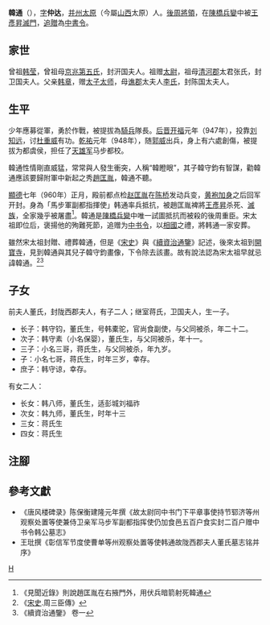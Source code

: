 '''韓通'''（{{bd|908年||960年||}}），[[表字|字]]'''仲达'''，[[并州|并州]][[太原|太原]]（今屬[[山西|山西]]太原）人。[[後周|後周]][[將領|將領]]，在[[陳橋兵變|陳橋兵變]]中被[[王彥昇|王彥昇]][[滅門|滅門]]，[[追贈|追贈]]為[[中書令|中書令]]。

==家世==
曾祖[[韩莹|韩莹]]，曾祖母[[京兆|京兆]][[第五|第五氏]]，封汧国夫人。祖赠[[太尉|太尉]]，祖母[[清河郡|清河郡]]太君张氏，封卫国夫人。父亲[[韩章|韩章]]，赠[[太子太师|太子太师]]，母[[谯郡|谯郡]]太夫人[[李氏|李氏]]，封陈国太夫人。

==生平==
少年應募從軍，勇於作戰，被提拔為[[騎兵|騎兵]]隊長。[[后晋|后晋]][[开福|开福]]元年（947年），投靠[[刘知远|刘知远]]，讨[[杜重威|杜重威]]有功。[[乾祐_(后汉)|乾祐]]元年（948年），随[[郭威|郭威]]出兵，身上有六處創傷，被提拔为都虞侯，担任了[[天雄军|天雄军]]马步都校。

韓通性情剛直威猛，常常與人發生衝突，人稱“韓瞪眼”，其子韓守鈞有智謀，勸韓通應該要歸附軍中新起之秀[[趙匡胤|趙匡胤]]，韓通不聽。

[[顯德|顯德]]七年（960年）正月，殿前都点检[[赵匡胤|赵匡胤]]在[[陈桥兵变|陈桥]]发动兵变，[[黄袍加身|黄袍加身]]之后回军开封。身為「馬步軍副都指揮使」韩通率兵抵抗，被趙匡胤裨將[[王彥昇|王彥昇]]杀死、[[滅族|滅族]]，全家幾乎被屠盡<ref>《見聞近錄》則說趙匡胤在右掖門外，用伏兵暗箭射死韓通</ref>。韓通是[[陳橋兵變|陳橋兵變]]中唯一試圖抵抗而被殺的後周重臣。宋太祖即位后，褒揚他的殉難死節，追赠为[[中书令|中书令]]，以[[相國|相國]]之禮，將韩通一家安葬。

雖然宋太祖封贈、禮葬韓通，但是《[[宋史|宋史]]》與《[[續資治通鑒|續資治通鑒]]》記述，後來太祖到[[開寶寺|開寶寺]]，見到韓通與其兒子韓守鈞畫像，下令除去該畫。故有說法認為宋太祖早就忌諱韓通。<ref>《[[宋史|宋史]].周三臣傳》 </ref><ref>《續資治通鑒》 卷一 </ref>

==子女==
前夫人董氏，封陇西郡夫人，有子二人；继室蒋氏，卫国夫人，生一子。
* 长子：韩守钧，董氏生，号韩橐驼，官尚食副使，与父同被杀，年二十二。 
* 次子：韩守素（小名保婴），董氏生，与父同被杀，年十一。
* 三子：小名三哥，蒋氏生，与父同被杀，年九岁。 
* 子：小名七哥，蒋氏生，时年三岁，幸存。
* 庶子：韩守谅，幸存。 
有女二人：
* 长女：韩八师，董氏生，适彭城刘福祚
* 次女：韩九师，董氏生，时年十三
* 三女：蒋氏生
* 四女：蒋氏生

==注腳==
{{reflist}}
==參考文獻==
* 《唐风楼碑录》陈保衡建隆元年撰《故太尉同中书门下平章事使持节郓济等州观察处置等使兼侍卫亲军马步军副都指挥使仍加食邑五百户食实封二百户赠中书令韩公墓志》
* 王玭撰《彰信军节度使曹单等州观察处置等使韩通故陇西郡夫人董氏墓志铭并序》

[[category:五代十國軍事人物|H]]